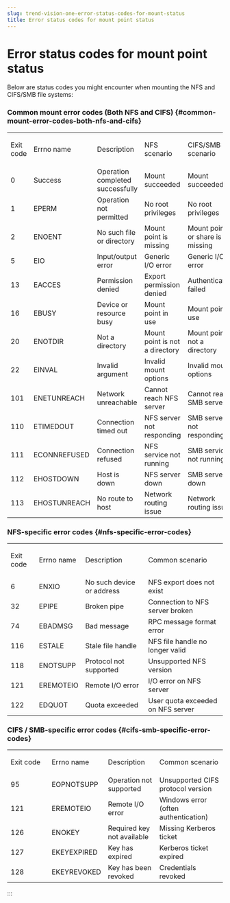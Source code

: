 ```yaml
---
slug: trend-vision-one-error-status-codes-for-mount-status
title: Error status codes for mount point status
---
```

# Error status codes for mount point status

Below are status codes you might encounter when mounting the NFS and CIFS/SMB file systems:

### Common mount error codes (Both NFS and CIFS) {#common-mount-error-codes-both-nfs-and-cifs}

<table>
<tbody>
<tr>
<td><p>Exit code</p></td>
<td><p>Errno name</p></td>
<td><p>Description</p></td>
<td><p>NFS scenario</p></td>
<td><p>CIFS/SMB scenario</p></td>
</tr>
<tr>
<td>0</td>
<td>Success</td>
<td>Operation completed successfully</td>
<td>Mount succeeded</td>
<td>Mount succeeded</td>
</tr>
<tr>
<td>1</td>
<td>EPERM</td>
<td>Operation not permitted</td>
<td>No root privileges</td>
<td>No root privileges</td>
</tr>
<tr>
<td>2</td>
<td>ENOENT</td>
<td>No such file or directory</td>
<td>Mount point is missing</td>
<td>Mount point or share is missing</td>
</tr>
<tr>
<td>5</td>
<td>EIO</td>
<td>Input/output error</td>
<td>Generic I/O error</td>
<td>Generic I/O error</td>
</tr>
<tr>
<td>13</td>
<td>EACCES</td>
<td>Permission denied</td>
<td>Export permission denied</td>
<td>Authentication failed</td>
</tr>
<tr>
<td>16</td>
<td>EBUSY</td>
<td>Device or resource busy</td>
<td>Mount point in use</td>
<td>Mount point in use</td>
</tr>
<tr>
<td>20</td>
<td>ENOTDIR</td>
<td>Not a directory</td>
<td>Mount point is not a directory</td>
<td>Mount point is not a directory</td>
</tr>
<tr>
<td>22</td>
<td>EINVAL</td>
<td>Invalid argument</td>
<td>Invalid mount options</td>
<td>Invalid mount options</td>
</tr>
<tr>
<td>101</td>
<td>ENETUNREACH</td>
<td>Network unreachable</td>
<td>Cannot reach NFS server</td>
<td>Cannot reach SMB server</td>
</tr>
<tr>
<td>110</td>
<td>ETIMEDOUT</td>
<td>Connection timed out</td>
<td>NFS server not responding</td>
<td>SMB server not responding</td>
</tr>
<tr>
<td>111</td>
<td>ECONNREFUSED</td>
<td>Connection refused</td>
<td>NFS service not running</td>
<td>SMB service not running</td>
</tr>
<tr>
<td>112</td>
<td>EHOSTDOWN</td>
<td>Host is down</td>
<td>NFS server down</td>
<td>SMB server down</td>
</tr>
<tr>
<td>113</td>
<td>EHOSTUNREACH</td>
<td>No route to host</td>
<td>Network routing issue</td>
<td>Network routing issue</td>
</tr>
</tbody>
</table>

### NFS-specific error codes {#nfs-specific-error-codes}

<table>
<tbody>
<tr>
<td><p>Exit code</p></td>
<td><p>Errno name</p></td>
<td><p>Description</p></td>
<td><p>Common scenario</p></td>
</tr>
<tr>
<td>6</td>
<td>ENXIO</td>
<td>No such device or address</td>
<td>NFS export does not exist</td>
</tr>
<tr>
<td>32</td>
<td>EPIPE</td>
<td>Broken pipe</td>
<td>Connection to NFS server broken</td>
</tr>
<tr>
<td>74</td>
<td>EBADMSG</td>
<td>Bad message</td>
<td>RPC message format error</td>
</tr>
<tr>
<td>116</td>
<td>ESTALE</td>
<td>Stale file handle</td>
<td>NFS file handle no longer valid</td>
</tr>
<tr>
<td>118</td>
<td>ENOTSUPP</td>
<td>Protocol not supported</td>
<td>Unsupported NFS version</td>
</tr>
<tr>
<td>121</td>
<td>EREMOTEIO</td>
<td>Remote I/O error</td>
<td>I/O error on NFS server</td>
</tr>
<tr>
<td>122</td>
<td>EDQUOT</td>
<td>Quota exceeded</td>
<td>User quota exceeded on NFS server</td>
</tr>
</tbody>
</table>

### CIFS / SMB-specific error codes {#cifs-smb-specific-error-codes}

<table>
<tbody>
<tr>
<td><p>Exit code</p>
<figure>
&#10;</figure></td>
<td><p>Errno name</p>
<figure>
&#10;</figure></td>
<td><p>Description</p>
<figure>
&#10;</figure></td>
<td><p>Common scenario</p>
<figure>
&#10;</figure></td>
</tr>
<tr>
<td>95</td>
<td>EOPNOTSUPP</td>
<td>Operation not supported</td>
<td>Unsupported CIFS protocol version</td>
</tr>
<tr>
<td>121</td>
<td>EREMOTEIO</td>
<td>Remote I/O error</td>
<td>Windows error (often authentication)</td>
</tr>
<tr>
<td>126</td>
<td>ENOKEY</td>
<td>Required key not available</td>
<td>Missing Kerberos ticket</td>
</tr>
<tr>
<td>127</td>
<td>EKEYEXPIRED</td>
<td>Key has expired</td>
<td>Kerberos ticket expired</td>
</tr>
<tr>
<td>128</td>
<td>EKEYREVOKED</td>
<td>Key has been revoked</td>
<td>Credentials revoked</td>
</tr>
</tbody>
</table>
:::
